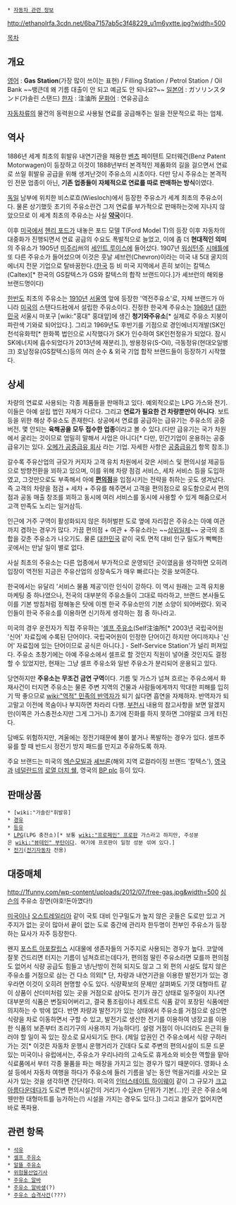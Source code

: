  * [[자동차 관련 정보]]

http://ethanolrfa.3cdn.net/6ba7157ab5c3f48229_u1m6yxtte.jpg?width=500

[[목차]]

== 개요 ==
[[영어]] : '''Gas Station'''(가장 많이 쓰이는 표현) / Filling Station / Petrol Station / Oil Bank ~~뱅큰데 왜 기름 대출이 안 되고 예금도 안 되나요?~~
[[일본어]] : ガソリンスタンド(가솔린 스탠드)
[[한자]] : 注油所
[[문화어]] : 연유공급소

[[자동차]]류의 물건의 동력원으로 사용될 연료를 공급해주는 일을 전문적으로 하는 업체.

== 역사 ==
1886년 세계 최초의 휘발유 내연기관을 채용한 [[벤츠]] 페이텐트 모터웨건(Benz Patent Motorwagen)이 등장하고 이것이 1888년부터 본격적인 제품화의 길을 걸으면서 연료로 쓰일 휘발유 공급을 위해 생겨난것이 주유소의 시초이다. 다만 당시 주유소는 본격적인 전문 업종이 아닌, '''기존 업종들이 자체적으로 연료를 따로 판매하는 방식'''이였다.

[[독일]] 남부에 위치한 비스로흐(Wiesloch)에서 등장한 주유소가 세계 최초의 주유소이다. 물론 상기했듯 초기의 주유소란건 그저 연료를 부가적으로 판매하는것에 지나지 않았으므로 이 세계 최초의 주유소는 사실 '''[[약국]]'''이다.

이후 [[미국]]에서 [[헨리 포드]]가 내놓은 포드 모델 T(Ford Model T)의 등장 이후 자동차의 대중화가 진행되면서 연료 공급의 수요도 폭발적으로 늘었고, 이에 좀 더 '''현대적인 의미'''의 주유소가 1905년 [[미주리]]州의 [[세인트 루이스]]에 들어섰다. 1907년 [[워싱턴]]주 [[시애틀]]에 또 다른 주유소가 들어섰으며 이것은 훗날 셰브런(Chevron)이라는 미국 내 5대 굴지의 에너지 전문 기업으로 탈바꿈한다.([[한국]] 등 비 미국 지역에서 흔히 보이는 칼텍스(Caltex)[* 한국의 GS칼텍스가 GS와 칼텍스의 합작 브랜드이다.]가 셰브런의 해외용 브랜드명이다)

[[한반도]] 최초의 주유소는 [[1910년]] [[서울역]] 앞에 등장한 '역전주유소'로, 자체 브랜드가 아니라 [[미국]]의 스탠다드社에서 설립한 주유소이다. 진정한 한국계 주유소는 [[1969년]] [[대한민국]] 서울시 마포구 [wiki:"홍대" 홍대앞]에 생긴 '''청기와주유소'''[* 실제로 주유소 지붕이 파란색 기와로 되어있다.]. 그리고 1969년도 후반기를 기점으로 경인에너지개발(SK인천석유화학[* 한화쪽 법인으로 시작했다가 SK가 인수하여 SK인천정유가 되었다. 잠시 SK에너지에 흡수되었다가 2013년에 재분리.]), 쌍용정유(S-Oil), 극동정유(현대오일뱅크) 호남정유(GS칼텍스)등의 여러 순수 & 외국 기업 합작 브랜드들이 등장하기 시작했다. 

== 상세 ==
차량의 연료로 사용되는 각종 제품들을 판매하고 있다. 예외적으로는 LPG 가스와 전기. 이들은 아예 설립 법인 자체가 다르다. 그리고 '''연료가 필요한 건 차량뿐만이 아니다'''. 보트 등을 위한 해상 주유소도 존재한다. 상공에서 연료를 공급하는 급유기는 주유소의 공중버전. 몇 안되는 '''육해공을 모두 접수한 업종'''이라고 볼 수 있다.(다만 급유기는 국가 차원에서 굴리는 것이므로 엄밀히 말해서 사업은 아니다[* 다만, 민간기업이 운용하는 공중급유기는 있다. [http://www.omegaairrefueling.com/vms/ 오메가 공중급유 회사] 라는 기업. 자세한 사항은 [[공중급유기]] 항목 참조.])

갈수록 주유산업의 규모가 커지자 고객 유치 차원에서 갖은 서비스 및 편의시설 제공등으로 방향전환을 꾀하고 있으며, 이를 위해 차량 점검 서비스, 세차 서비스 등을 도입하였고, 그것만으로도 부족해서 아예 '''[[편의점]]'''을 입점시키는 전략을 취하는 곳도 생겨났다. 즉 고객의 차량을 점검 + 세차 + 주유를 해주면서 고객을 편의점으로 유도함으로서 편의점과 공동 매출 창조를 꾀하고 동시에 여러 서비스를 동시에 사용할 수 있게 해줌으로서 고객 만족도 노리는 일거삼득. 

인근에 거주 구역이 활성화되지 않은 허허벌판 도로 옆에 자리잡은 주유소는 아예 여관까지 겸하는 경우가 많다. 가끔 편의점 + 여관 + 주유소라는 ~~[[삼위일체]]~~ 궁극의 조합을 갖춘 주유소가 나오기도. 물론 [[대한민국]] 같이 국토 면적 대비 인구 밀도가 뻑뻑한 곳에서는 만날 일이 별로 없다.

사실 최초의 주유소는 다른 업종에서 부가적으로 운영되던 곳이였음을 생각하면 오히려 입장이 역전된 지금은 주유산업의 성장속도가 매우 빠르다는 것을 보여준다.

한국에서는 유달리 '서비스 물품 제공'이란 인식이 강하다. 이 역시 원래는 고객 유치용 마케팅 중 하나였으나, 전국의 대부분의 주유소들이 그대로 따라하고, 브랜드 본사들도 이를 기본 방침처럼 정해놓은 탓에 이젠 한국 주유소만의 기본 소양이 되어버렸다. 외국인들이 한국 주유소를 이용하면 신기하게 생각하는 점 중 하나라고.

미국의 경우 운전자가 직접 주유하는 '[[셀프 주유소]](Self注油所[* 2003년 국립국어원 '신어' 자료집에 수록된 단어이다. 국립국어원이 인정한 단어이긴 하지만 어디까지나 '신어' 자료집에 있는 단어이므로 공식은 아니다.] - Self-Service Station'가 널리 퍼져있다. 주유소 초창기에는 아예 주유소에서 셀프로 할 것인지 직원이 넣어줄 것인지도 결정할 수 있었지만, 현재는 그냥 셀프 주유소와 일반 주유소가 분리되어 운용되고 있다.

당연하지만 '''주유소는 무조건 금연 구역'''이다. 기름 및 가스가 넘쳐 흐르는 주유소에서 화재사건이 터지면 주유소는 물론 주변 지역의 건물과 사람들에게까지 막대한 피해를 입히기 딱 좋으므로 [[wiki:"역적" 민족의 반역자]]가 되기 싫다면 흡연을 자제하자. 반역자가 되고말고 이전에 목숨이나 부지하면 차라리 다행. [[부천시]] 내용의 참고사항을 보면 알겠지만(이쪽은 가스충전소지만 그게 그거니) 초기에 진화를 하지 못하면 그야말로 크게 터진다.

담배도 위험하지만, 겨울에는 정전기때문에 불이 붙거나 폭발하는 경우가 있다. 셀프주유를 할 때 반드시 정전기 방지 패드를 만지고 주유하도록 하자.

주요 브랜드는 미국의 [[엑슨모빌]]과 [[셰브론]](해외 지역 로컬라이징 브랜드 '칼텍스'), [[영국]]과 [[네덜란드]]의 [[로열 더치 쉘]], 영국의 [[BP plc]] 등이 있다.

== 판매상품 ==
 * [wiki:"가솔린"휘발유]
 * [[경유]]
 * [[등유]]
 * [[LPG]](LPG 충전소)[* 보통 [[wiki:"프로페인" 프로판]] 가스라고 하지만, 주성분은 [[wiki:"뷰테인" 부탄]]이다. 여기에 프로판이 일정 성분 섞여 있다.]
 * [[전기]]([[전기자동차]] 전용)

== 대중매체 ==
http://1funny.com/wp-content/uploads/2012/07/free-gas.jpg&width=500
[[심슨]]의 주유소 장면(야호!돈아꼈다!)

[[미국]]이나 [[오스트레일리아]] 같이 국토 대비 인구밀도가 높지 않은 곳들은 도로만 있고 거주지가 없는 곳이 많아서 끝이 없는 도로 중간에 관리자 한두명이 전부인 주유소가 등장하는 묘사가 자주 등장한다.

왠지 [[포스트 아포칼립스]] 시대물에 생존자들의 거주지로 사용되는 경우가 높다. 코앞에 잘못 건드리면 터지는 기름이 넘쳐흐르는데다가, 편의점 딸린 주유소라면 모를까 편의점도 없어서 식량 공급도 힘들고 냉/난방이 전혀 되지도 않고 그 외 편의 시설도 많지 않은 주유소를 거점으로 삼는 건 다소 의외[* 단, 차량과 내연기관을 이용한 발전기가 있는 경우라면 이것이 오히려 현명할 수도 있다. 식량확보의 문제만 살펴봐도 기껏 대형마트 같이 상품이 산더미처럼 있는 곳을 거점으로 삼아도 전기가 끊긴 상태로 일주일이 지나면 대부분의 식품은 변질되어버리고, 결국 통조림이나 레토르트 식품 같이 포장된 식품에만 의지하는 수 밖에 없다. 반면 차량과 발전기가 있는 상태에서 주유소를 거점으로 삼으면 식량을 차로 이동하면서 구할 수 있고, 발전기로 생산한 전기를 이용하여 냉장고를 이용한 식품의 보존부터 조리기구의 사용까지 가능하다!]. 설령 거점이 아니더라도 은근히 들러야 할 일이 꼭 있는 장소로 묘사되기도 한다. (제일 압권인 건 주유소에서 식량 구하러 가는 것[* 이것은 자동차 운행시 운행거리가 긴데다 도로 주변의 편의시설이 드문 드문 있는 미국이나 유럽에서는, 주유소가 우리나라의 고속도로 휴게소와 비슷한 역할을 맡아 식료품에서 부터 각종 물품을 파는 매장을 가지고 있는 경우가 많기 때문이다. 영화나 소설 등에서 자동차 여행을 하다가 주유소에 들러 기름을 넣는 동안 먹을거리를 사오는 묘사가 있는 것을 생각하면 간단하다. 미국의 [[인터스테이트 하이웨이]] 같이 그 규모가 [[크고 아름다운]]데다가 도로변 편의시설간의 거리가 수십km 단위가 기본(...)인 곳은 주유소에 웬만한 대형마트를 능가하는(!) 시설을 가지는 경우도 있다.]) 그리고 쓸모가 없어지면 바로 폭파용.

== 관련 항목 ==
 * [[석유]]
 * [[셀프 주유소]]
 * [[알뜰 주유소]]
 * [[위험물산업기사]]
 * [[주유소 알바]]
 * [[주유소 알바생]](?)
 * [[주유소 습격사건]](???)
